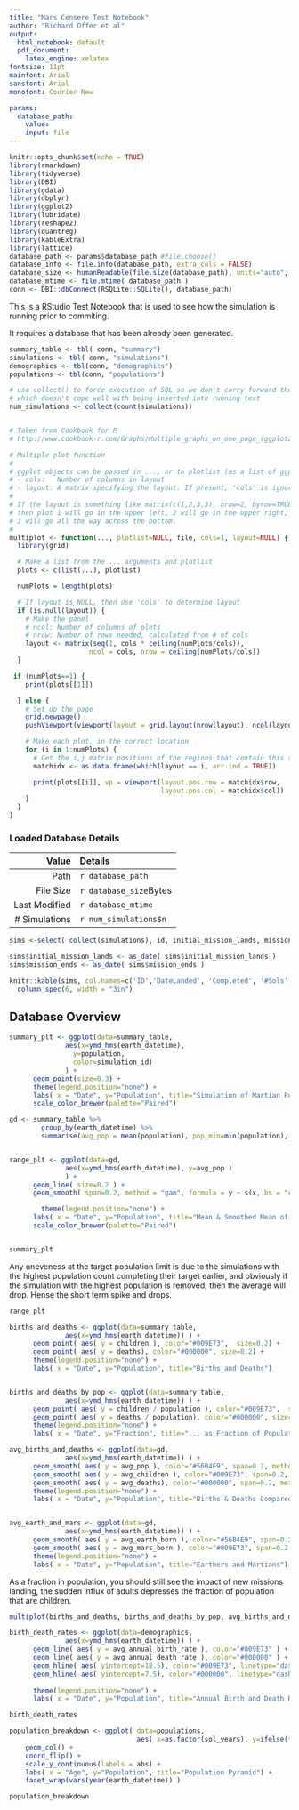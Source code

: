 ```yaml
---
title: "Mars Censere Test Notebook"
author: "Richard Offer et al"
output:
  html_notebook: default
  pdf_document:
    latex_engine: xelatex
fontsize: 11pt
mainfont: Arial
sansfont: Arial
monofont: Courier New

params:
  database_path:
    value:
    input: file
---
```


```r
knitr::opts_chunk$set(echo = TRUE)
library(rmarkdown)
library(tidyverse)
library(DBI)
library(gdata)
library(dbplyr)
library(ggplot2)
library(lubridate)
library(reshape2)
library(quantreg)
library(kableExtra)
library(lattice)
database_path <- params$database_path #file.choose()
database_info <- file.info(database_path, extra_cols = FALSE)
database_size <- humanReadable(file.size(database_path), units="auto", standard="Unix", digits=0 )
database_mtime <- file.mtime( database_path )
conn <- DBI::dbConnect(RSQLite::SQLite(), database_path)
```

This is a RStudio Test Notebook that is used to see how the simulation is running prior to commiting.

It requires a database that has been already been generated.

```r
summary_table <- tbl( conn, "summary")
simulations <- tbl( conn, "simulations")
demographics <- tbl(conn, "demographics")
populations <- tbl(conn, "populations")

# use collect() to force execution of SQL so we don't carry forward the pending result
# which doesn't cope well with being inserted into running text
num_simulations <- collect(count(simulations))


# Taken from Cookbook for R
# http://www.cookbook-r.com/Graphs/Multiple_graphs_on_one_page_(ggplot2)/

# Multiple plot function
#
# ggplot objects can be passed in ..., or to plotlist (as a list of ggplot objects)
# - cols:   Number of columns in layout
# - layout: A matrix specifying the layout. If present, 'cols' is ignored.
#
# If the layout is something like matrix(c(1,2,3,3), nrow=2, byrow=TRUE),
# then plot 1 will go in the upper left, 2 will go in the upper right, and
# 3 will go all the way across the bottom.
#
multiplot <- function(..., plotlist=NULL, file, cols=1, layout=NULL) {
  library(grid)

  # Make a list from the ... arguments and plotlist
  plots <- c(list(...), plotlist)

  numPlots = length(plots)

  # If layout is NULL, then use 'cols' to determine layout
  if (is.null(layout)) {
    # Make the panel
    # ncol: Number of columns of plots
    # nrow: Number of rows needed, calculated from # of cols
    layout <- matrix(seq(1, cols * ceiling(numPlots/cols)),
                    ncol = cols, nrow = ceiling(numPlots/cols))
  }

 if (numPlots==1) {
    print(plots[[1]])

  } else {
    # Set up the page
    grid.newpage()
    pushViewport(viewport(layout = grid.layout(nrow(layout), ncol(layout))))

    # Make each plot, in the correct location
    for (i in 1:numPlots) {
      # Get the i,j matrix positions of the regions that contain this subplot
      matchidx <- as.data.frame(which(layout == i, arr.ind = TRUE))

      print(plots[[i]], vp = viewport(layout.pos.row = matchidx$row,
                                      layout.pos.col = matchidx$col))
    }
  }
}
```

### Loaded Database Details 

| Value | Details |
|------:|:--------|
| Path | `r database_path` |
| File Size | `r database_size`Bytes |
| Last Modified | `r database_mtime` |
| # Simulations | `r num_simulations$n` |

```r
sims <-select( collect(simulations), id, initial_mission_lands, mission_ends, final_soldays, final_population, args )

sims$initial_mission_lands <- as_date( sims$initial_mission_lands )
sims$mission_ends <- as_date( sims$mission_ends )

knitr::kable(sims, col.names=c('ID','DateLanded', 'Completed', '#Sols', 'Pop.', 'Args') ) %>%
  column_spec(6, width = "3in")

```

## Database Overview

```r
summary_plt <- ggplot(data=summary_table, 
              aes(x=ymd_hms(earth_datetime),
                y=population,
                color=simulation_id)
              ) + 
      geom_point(size=0.3) +
      theme(legend.position="none") +
      labs( x = "Date", y="Population", title="Simulation of Martian Population Growth") +
      scale_color_brewer(palette="Paired")
```




```r

gd <- summary_table %>% 
        group_by(earth_datetime) %>% 
        summarise(avg_pop = mean(population), pop_min=min(population), pop_max=max(population), avg_children=mean(children), avg_deaths=mean(deaths), avg_earth_born=mean(earth_born), avg_mars_born=mean(mars_born) )


range_plt <- ggplot(data=gd, 
              aes(x=ymd_hms(earth_datetime), y=avg_pop )
              ) + 
      geom_line( size=0.2 ) +
      geom_smooth( span=0.2, method = "gam", formula = y ~ s(x, bs = "cs") ) +

        theme(legend.position="none") +
      labs( x = "Date", y="Population", title="Mean & Smoothed Mean of Population Growth Across All Simulations") +
      scale_color_brewer(palette="Paired")



```

```r
summary_plt
```

Any uneveness at the target population limit is due to the simulations with the highest population count completing their target earlier, and obviously if the simulation with the highest population is removed, then the average will drop. Hense the short term spike and drops.

```r
range_plt
```

```r


births_and_deaths <- ggplot(data=summary_table, 
              aes(x=ymd_hms(earth_datetime)) ) + 
      geom_point( aes( y = children ), color="#009E73",  size=0.2) +
      geom_point( aes( y = deaths), color="#000000", size=0.2) +
      theme(legend.position="none") +
      labs( x = "Date", y="Population", title="Births and Deaths") 


births_and_deaths_by_pop <- ggplot(data=summary_table, 
              aes(x=ymd_hms(earth_datetime)) ) + 
      geom_point( aes( y = children / population ), color="#009E73",  size=0.2) +
      geom_point( aes( y = deaths / population), color="#000000", size=0.2) +
      theme(legend.position="none") +
      labs( x = "Date", y="Fraction", title="... as Fraction of Population") 

avg_births_and_deaths <- ggplot(data=gd, 
              aes(x=ymd_hms(earth_datetime)) ) + 
      geom_smooth( aes( y = avg_pop ), color="#56B4E9", span=0.2, method = "gam", formula = y ~ s(x, bs = "cs") ) +
      geom_smooth( aes( y = avg_children ), color="#009E73", span=0.2, method = "gam", formula = y ~ s(x, bs = "cs")) +
      geom_smooth( aes( y = avg_deaths), color="#000000", span=0.2, method = "gam", formula = y ~ s(x, bs = "cs")) +
      theme(legend.position="none") +
      labs( x = "Date", y="Population", title="Births & Deaths Compared to Overall Population") 


avg_earth_and_mars <- ggplot(data=gd, 
              aes(x=ymd_hms(earth_datetime)) ) + 
      geom_smooth( aes( y = avg_earth_born ), color="#56B4E9", span=0.2, method = "gam", formula = y ~ s(x, bs = "cs") ) +
      geom_smooth( aes( y = avg_mars_born ), color="#009E73", span=0.2, method = "gam", formula = y ~ s(x, bs = "cs")) +
      theme(legend.position="none") +
      labs( x = "Date", y="Population", title="Earthers and Martians") 

```

As a fraction in population, you should still see the impact of new missions landing, the sudden influx of adults depresses the fraction of population that are children.

```r

multiplot(births_and_deaths, births_and_deaths_by_pop, avg_births_and_deaths, avg_earth_and_mars, layout=matrix(c(1,2,3,3,4,4), nrow=3, byrow=TRUE) )

```



```r

birth_death_rates <- ggplot(data=demographics, 
              aes(x=ymd_hms(earth_datetime)) ) + 
      geom_line( aes( y = avg_annual_birth_rate ), color="#009E73" ) +
      geom_line( aes( y = avg_annual_death_rate ), color="#000000" ) +
      geom_hline( aes( yintercept=18.5), color="#009E73", linetype="dashed" ) +
      geom_hline( aes( yintercept=7.5), color="#000000", linetype="dashed" ) +
      
      theme(legend.position="none") +
      labs( x = "Date", y="Population", title="Annual Birth and Death Rates per 1000 population (cf. 2016 Global)", caption="https://en.wikipedia.org/wiki/Birth_rate") 
```

```r
birth_death_rates
```


```r


population_breakdown <- ggplot( data=populations,
                                aes( x=as.factor(sol_years), y=ifelse(test = sex == "m",  yes = -value, no = value), fill=sex)) +
    geom_col() +
    coord_flip() +
    scale_y_continuous(labels = abs) +
    labs( x = "Age", y="Population", title="Population Pyramid") +
    facet_wrap(vars(year(earth_datetime)) )
```

```r
population_breakdown
```
